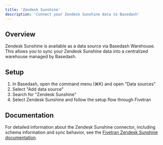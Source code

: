 ```yaml
---
title: 'Zendesk Sunshine'
description: 'Connect your Zendesk Sunshine data to Basedash'
---
```


## Overview

Zendesk Sunshine is available as a data source via Basedash Warehouse. This allows you to sync your Zendesk Sunshine data into a centralized warehouse managed by Basedash.

## Setup

1. In Basedash, open the command menu (⌘K) and open "Data sources"
2. Select "Add data source"
3. Search for "Zendesk Sunshine"
4. Select Zendesk Sunshine and follow the setup flow through Fivetran

## Documentation

For detailed information about the Zendesk Sunshine connector, including schema information and sync behavior, see the [Fivetran Zendesk Sunshine documentation](https://fivetran.com/docs/connectors/applications/zendesk-sunshine).
